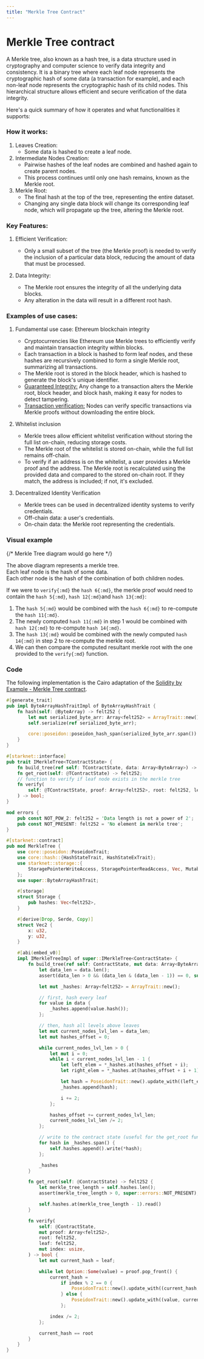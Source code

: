 ```yaml
---
title: "Merkle Tree Contract"
---
```


# Merkle Tree contract

A Merkle tree, also known as a hash tree, is a data structure used in cryptography and computer science to verify data integrity and consistency. It is a binary tree where each leaf node represents the cryptographic hash of some data (a transaction for example), and each non-leaf node represents the cryptographic hash of its child nodes. This hierarchical structure allows efficient and secure verification of the data integrity.

Here's a quick summary of how it operates and what functionalities it supports:

### How it works:

1. Leaves Creation:
    - Some data is hashed to create a leaf node.
2. Intermediate Nodes Creation:
    - Pairwise hashes of the leaf nodes are combined and hashed again to create parent nodes.
    - This process continues until only one hash remains, known as the Merkle root.
3. Merkle Root:
    - The final hash at the top of the tree, representing the entire dataset.
    - Changing any single data block will change its corresponding leaf node, which will propagate up the tree, altering the Merkle root.

### Key Features:

1. Efficient Verification:
    - Only a small subset of the tree (the Merkle proof) is needed to verify the inclusion of a particular data block, reducing the amount of data that must be processed.

2. Data Integrity:
    - The Merkle root ensures the integrity of all the underlying data blocks.
    - Any alteration in the data will result in a different root hash.

### Examples of use cases:

1. Fundamental use case: Ethereum blockchain integrity
    - Cryptocurrencies like Ethereum use Merkle trees to efficiently verify and maintain transaction integrity within blocks.
    - Each transaction in a block is hashed to form leaf nodes, and these hashes are recursively combined to form a single Merkle root, summarizing all transactions.
    - The Merkle root is stored in the block header, which is hashed to generate the block's unique identifier.
    - <u>Guaranteed Integrity:</u> Any change to a transaction alters the Merkle root, block header, and block hash, making it easy for nodes to detect tampering.
    - <u>Transaction verification:</u> Nodes can verify specific transactions via Merkle proofs without downloading the entire block.

2. Whitelist inclusion
    - Merkle trees allow efficient whitelist verification without storing the full list on-chain, reducing storage costs.
    - The Merkle root of the whitelist is stored on-chain, while the full list remains off-chain.
    - To verify if an address is on the whitelist, a user provides a Merkle proof and the address. The Merkle root is recalculated using the provided data and compared to the stored on-chain root. If they match, the address is included; if not, it's excluded.

3. Decentralized Identity Verification
    - Merkle trees can be used in decentralized identity systems to verify credentials.
    - Off-chain data: a user's credentials.
    - On-chain data: the Merkle root representing the credentials.

### Visual example

{/* Merkle Tree diagram would go here */}

The above diagram represents a merkle tree.\
Each leaf node is the hash of some data.\
Each other node is the hash of the combination of both children nodes.

If we were to `verify{:md}` the `hash 6{:md}`, the merkle proof would need to contain the `hash 5{:md}`, `hash 12{:md}`and `hash 13{:md}`:
  1. The `hash 5{:md}` would be combined with the `hash 6{:md}` to re-compute the `hash 11{:md}`.
  2. The newly computed `hash 11{:md}` in step 1 would be combined with `hash 12{:md}` to re-compute `hash 14{:md}`.
  3. The `hash 13{:md}` would be combined with the newly computed `hash 14{:md}` in step 2 to re-compute the merkle root.
  4. We can then compare the computed resultant merkle root with the one provided to the `verify{:md}` function.

### Code

The following implementation is the Cairo adaptation of the [Solidity by Example - Merkle Tree contract](https://solidity-by-example.org/app/merkle-tree/).

```rust
#[generate_trait]
pub impl ByteArrayHashTraitImpl of ByteArrayHashTrait {
    fn hash(self: @ByteArray) -> felt252 {
        let mut serialized_byte_arr: Array<felt252> = ArrayTrait::new();
        self.serialize(ref serialized_byte_arr);

        core::poseidon::poseidon_hash_span(serialized_byte_arr.span())
    }
}

#[starknet::interface]
pub trait IMerkleTree<TContractState> {
    fn build_tree(ref self: TContractState, data: Array<ByteArray>) -> Array<felt252>;
    fn get_root(self: @TContractState) -> felt252;
    // function to verify if leaf node exists in the merkle tree
    fn verify(
        self: @TContractState, proof: Array<felt252>, root: felt252, leaf: felt252, index: usize,
    ) -> bool;
}

mod errors {
    pub const NOT_POW_2: felt252 = 'Data length is not a power of 2';
    pub const NOT_PRESENT: felt252 = 'No element in merkle tree';
}

#[starknet::contract]
pub mod MerkleTree {
    use core::poseidon::PoseidonTrait;
    use core::hash::{HashStateTrait, HashStateExTrait};
    use starknet::storage::{
        StoragePointerWriteAccess, StoragePointerReadAccess, Vec, MutableVecTrait, VecTrait,
    };
    use super::ByteArrayHashTrait;

    #[storage]
    struct Storage {
        pub hashes: Vec<felt252>,
    }

    #[derive(Drop, Serde, Copy)]
    struct Vec2 {
        x: u32,
        y: u32,
    }

    #[abi(embed_v0)]
    impl IMerkleTreeImpl of super::IMerkleTree<ContractState> {
        fn build_tree(ref self: ContractState, mut data: Array<ByteArray>) -> Array<felt252> {
            let data_len = data.len();
            assert(data_len > 0 && (data_len & (data_len - 1)) == 0, super::errors::NOT_POW_2);

            let mut _hashes: Array<felt252> = ArrayTrait::new();

            // first, hash every leaf
            for value in data {
                _hashes.append(value.hash());
            };

            // then, hash all levels above leaves
            let mut current_nodes_lvl_len = data_len;
            let mut hashes_offset = 0;

            while current_nodes_lvl_len > 0 {
                let mut i = 0;
                while i < current_nodes_lvl_len - 1 {
                    let left_elem = *_hashes.at(hashes_offset + i);
                    let right_elem = *_hashes.at(hashes_offset + i + 1);

                    let hash = PoseidonTrait::new().update_with((left_elem, right_elem)).finalize();
                    _hashes.append(hash);

                    i += 2;
                };

                hashes_offset += current_nodes_lvl_len;
                current_nodes_lvl_len /= 2;
            };

            // write to the contract state (useful for the get_root function)
            for hash in _hashes.span() {
                self.hashes.append().write(*hash);
            };

            _hashes
        }

        fn get_root(self: @ContractState) -> felt252 {
            let merkle_tree_length = self.hashes.len();
            assert(merkle_tree_length > 0, super::errors::NOT_PRESENT);

            self.hashes.at(merkle_tree_length - 1).read()
        }

        fn verify(
            self: @ContractState,
            mut proof: Array<felt252>,
            root: felt252,
            leaf: felt252,
            mut index: usize,
        ) -> bool {
            let mut current_hash = leaf;

            while let Option::Some(value) = proof.pop_front() {
                current_hash =
                    if index % 2 == 0 {
                        PoseidonTrait::new().update_with((current_hash, value)).finalize()
                    } else {
                        PoseidonTrait::new().update_with((value, current_hash)).finalize()
                    };

                index /= 2;
            };

            current_hash == root
        }
    }
}
```
